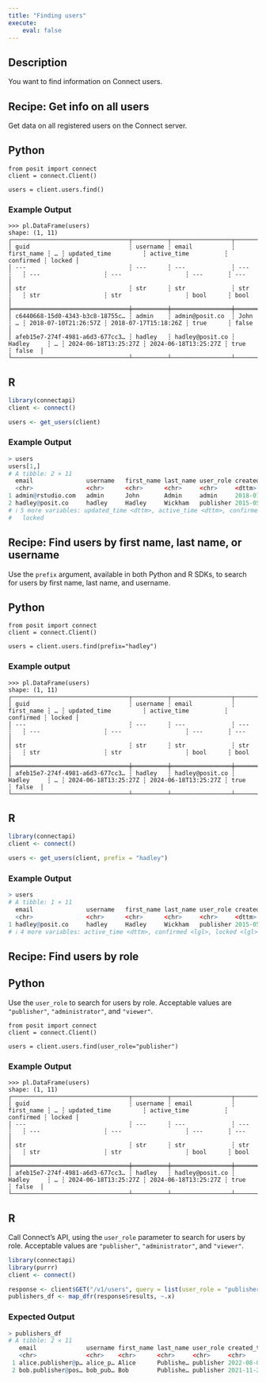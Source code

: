 ```yaml
---
title: "Finding users"
execute:
    eval: false
---
```


## Description

You want to find information on Connect users.

## Recipe: Get info on all users

Get data on all registered users on the Connect server.

::: {.panel-tabset group="language"}

## Python

```.python
from posit import connect
client = connect.Client()

users = client.users.find()
```

### Example Output

```.python
>>> pl.DataFrame(users)
shape: (1, 11)
┌─────────────────────────────────┬──────────┬─────────────────┬────────────┬───┬──────────────────────┬──────────────────────┬───────────┬────────┐
│ guid                            ┆ username ┆ email           ┆ first_name ┆ … ┆ updated_time         ┆ active_time          ┆ confirmed ┆ locked │
│ ---                             ┆ ---      ┆ ---             ┆ ---        ┆   ┆ ---                  ┆ ---                  ┆ ---       ┆ ---    │
│ str                             ┆ str      ┆ str             ┆ str        ┆   ┆ str                  ┆ str                  ┆ bool      ┆ bool   │
╞═════════════════════════════════╪══════════╪═════════════════╪════════════╪═══╪══════════════════════╪══════════════════════╪═══════════╪════════╡
│ c6440668-15d0-4343-b3c8-18755c… ┆ admin    ┆ admin@posit.co  ┆ John       ┆ … ┆ 2018-07-10T21:26:57Z ┆ 2018-07-17T15:18:26Z ┆ true      ┆ false  │
│ afeb15e7-274f-4981-a6d3-677cc3… ┆ hadley   ┆ hadley@posit.co ┆ Hadley     ┆ … ┆ 2024-06-18T13:25:27Z ┆ 2024-06-18T13:25:27Z ┆ true      ┆ false  │
└─────────────────────────────────┴──────────┴─────────────────┴────────────┴───┴──────────────────────┴──────────────────────┴───────────┴────────┘
```


## R

```.r
library(connectapi)
client <- connect()

users <- get_users(client)
```

### Example Output

```.r
> users
users[1,]
# A tibble: 2 × 11
  email               username   first_name last_name user_role created_time       
  <chr>               <chr>      <chr>      <chr>     <chr>     <dttm>             
1 admin@rstudio.com   admin      John       Admin     admin     2018-07-10 04:52:04
2 hadley@posit.co     hadley     Hadley     Wickham   publisher 2015-05-20 19:44:37
# ℹ 5 more variables: updated_time <dttm>, active_time <dttm>, confirmed <lgl>,
#   locked
```

:::

## Recipe: Find users by first name, last name, or username

Use the `prefix` argument, available in both Python and R SDKs, to search for users by first name, last name, and username.

::: {.panel-tabset group="language"}

## Python

```.python
from posit import connect
client = connect.Client()

users = client.users.find(prefix="hadley")
```

### Example output

```.python
>>> pl.DataFrame(users)
shape: (1, 11)
┌─────────────────────────────────┬──────────┬─────────────────┬────────────┬───┬──────────────────────┬──────────────────────┬───────────┬────────┐
│ guid                            ┆ username ┆ email           ┆ first_name ┆ … ┆ updated_time         ┆ active_time          ┆ confirmed ┆ locked │
│ ---                             ┆ ---      ┆ ---             ┆ ---        ┆   ┆ ---                  ┆ ---                  ┆ ---       ┆ ---    │
│ str                             ┆ str      ┆ str             ┆ str        ┆   ┆ str                  ┆ str                  ┆ bool      ┆ bool   │
╞═════════════════════════════════╪══════════╪═════════════════╪════════════╪═══╪══════════════════════╪══════════════════════╪═══════════╪════════╡
│ afeb15e7-274f-4981-a6d3-677cc3… ┆ hadley   ┆ hadley@posit.co ┆ Hadley     ┆ … ┆ 2024-06-18T13:25:27Z ┆ 2024-06-18T13:25:27Z ┆ true      ┆ false  │
└─────────────────────────────────┴──────────┴─────────────────┴────────────┴───┴──────────────────────┴──────────────────────┴───────────┴────────┘
```

## R

```.r
library(connectapi)
client <- connect()

users <- get_users(client, prefix = "hadley")
```

### Example Output

```.r
> users
# A tibble: 1 × 11
  email               username   first_name last_name user_role created_time        updated_time       
  <chr>               <chr>      <chr>      <chr>     <chr>     <dttm>              <dttm>             
1 hadley@posit.co     hadley     Hadley     Wickham   publisher 2015-05-20 19:44:37 2023-02-17 16:23:09
# ℹ 4 more variables: active_time <dttm>, confirmed <lgl>, locked <lgl>, guid <chr>
```

:::

## Recipe: Find users by role


::: {.panel-tabset group="language"}

## Python

Use the `user_role` to search for users by role. Acceptable values are `"publisher"`, `"administrator"`, and `"viewer"`.

```.python
from posit import connect
client = connect.Client()

users = client.users.find(user_role="publisher")
```

### Example Output

```.python
>>> pl.DataFrame(users)
shape: (1, 11)
┌─────────────────────────────────┬──────────┬─────────────────┬────────────┬───┬──────────────────────┬──────────────────────┬───────────┬────────┐
│ guid                            ┆ username ┆ email           ┆ first_name ┆ … ┆ updated_time         ┆ active_time          ┆ confirmed ┆ locked │
│ ---                             ┆ ---      ┆ ---             ┆ ---        ┆   ┆ ---                  ┆ ---                  ┆ ---       ┆ ---    │
│ str                             ┆ str      ┆ str             ┆ str        ┆   ┆ str                  ┆ str                  ┆ bool      ┆ bool   │
╞═════════════════════════════════╪══════════╪═════════════════╪════════════╪═══╪══════════════════════╪══════════════════════╪═══════════╪════════╡
│ afeb15e7-274f-4981-a6d3-677cc3… ┆ hadley   ┆ hadley@posit.co ┆ Hadley     ┆ … ┆ 2024-06-18T13:25:27Z ┆ 2024-06-18T13:25:27Z ┆ true      ┆ false  │
└─────────────────────────────────┴──────────┴─────────────────┴────────────┴───┴──────────────────────┴──────────────────────┴───────────┴────────┘
```

## R

Call Connect's API, using the `user_role` parameter to search for users by role. Acceptable values are `"publisher"`, `"administrator"`, and `"viewer"`.

```.r
library(connectapi)
library(purrr)
client <- connect()

response <- client$GET("/v1/users", query = list(user_role = "publisher"))
publishers_df <- map_dfr(response$results, ~.x)
```

### Expected Output

```.r
> publishers_df
# A tibble: 2 × 11
   email              username first_name last_name user_role created_time updated_time active_time confirmed locked guid 
   <chr>              <chr>    <chr>      <chr>     <chr>     <chr>        <chr>        <chr>       <lgl>     <lgl>  <chr>
 1 alice.publisher@p… alice_p… Alice      Publishe… publisher 2022-08-01T… 2022-08-01T… 2022-08-01… TRUE      FALSE  e637…
 2 bob.publisher@pos… bob_pub… Bob        Publishe… publisher 2021-11-29T… 2023-01-23T… 2022-12-21… TRUE      FALSE  7989…
```

:::
